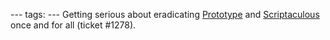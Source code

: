 ---
tags:
---
Getting serious about eradicating [[Prototype]] and [[Scriptaculous]] once and for all (ticket #1278).
